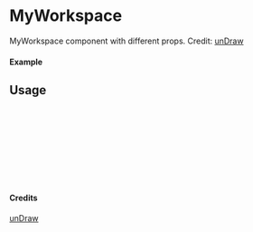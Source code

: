 
<Meta of={MyWorkspace} title="unDraw/MyWorkspace" />

# MyWorkspace

MyWorkspace component with different props.
Credit: [unDraw](https://undraw.co/illustrations)

#### Example

<Canvas of={MyWorkspace.Primary} />

## Usage

```ts
import { MyWorkspace } from "yadl-ui";

const Example = () => {
  return (
      <MyWorkspace />
  );
};

export default Example;
```

#### Credits
[unDraw](https://undraw.co/illustrations)

